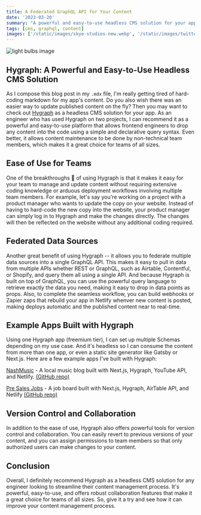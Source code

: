 ```yaml
---
title: A Federated GraphQL API for Your Content
date: '2023-03-20'
summary: "A powerful and easy-to-use headless CMS solution for your app's content."
tags: [cms, graphql, content]
images: ['/static/images/skye-studios-new.webp', '/static/images/twitter-social-card.png']
---
```


![light bulbs image](/static/images/skye-studios-new.webp)

## Hygraph: A Powerful and Easy-to-Use Headless CMS Solution

As I compose this blog post in my `.mdx` file, I'm really getting tired of hard-coding markdown for my app's content. Do you also wish there was an easier way to update published content on the fly? Then you may want to check out [Hygraph](https://hygraph.com) as a headless CMS solution for your app. As an engineer who has used Hygraph on two projects, I can recommend it as a powerful and easy-to-use platform that allows frontend engineers to drop any content into the code using a simple and declarative query syntax. Even better, it allows content maintenance to be done by non-technical team members, which makes it a great choice for teams of all sizes.

## Ease of Use for Teams

One of the breakthroughs 🙌 of using Hygraph is that it makes it easy for your team to manage and update content without requiring extensive coding knowledge or arduous deployment workflows involving multiple team members. For example, let's say you're working on a project with a product manager who wants to update the copy on your website. Instead of having to hard-code the new copy into the website, your product manager can simply log in to Hygraph and make the changes directly. The changes will then be reflected on the website without any additional coding required.

## Federated Data Sources

Another great benefit of using Hygraph -- it allows you to federate multiple data sources into a single GraphQL API. This makes it easy to pull in data from multiple APIs whether REST or GraphQL, such as Airtable, Contentful, or Shopify, and query them all using a single API. And because Hygraph is built on top of GraphQL, you can use the powerful query language to retrieve exactly the data you need, making it easy to drop in data points as props. Also, to complete the seamless workflow, you can build webhooks or Zapier zaps that rebuild your app in Netlify whenver new content is posted, making deploys automatic and the published content near to real-time.

## Example Apps Built with Hygraph

Using one Hygraph app (freemium tier), I can set up multiple Schemas depending on my use case. And it's headless so I can consume the content from more than one app, or even a static site generator like Gatsby or Next.js. Here are a few example apps I've built with Hygraph:

[NashMusic](https://nash-music-log.netlify.app/) - A local music blog built with Next.js, Hygraph, YouTube API, and Netlify. [(GitHub repo)](https://github.com/dfrho/nashville-music)

[Pre Sales Jobs](https://presales-jobs.netlify.app/) - A job board built with Next.js, Hygraph, AirTable API, and Netlify [(GitHub repo)](https://github.com/dfrho/presalesjobs)

## Version Control and Collaboration

In addition to the ease of use, Hygraph also offers powerful tools for version control and collaboration. You can easily revert to previous versions of your content, and you can assign permissions to team members so that only authorized users can make changes to your content.

## Conclusion

Overall, I definitely recommend Hygraph as a headless CMS solution for any engineer looking to streamline their content management process. It's powerful, easy-to-use, and offers robust collaboration features that make it a great choice for teams of all sizes. So, give it a try and see how it can improve your content management process.
